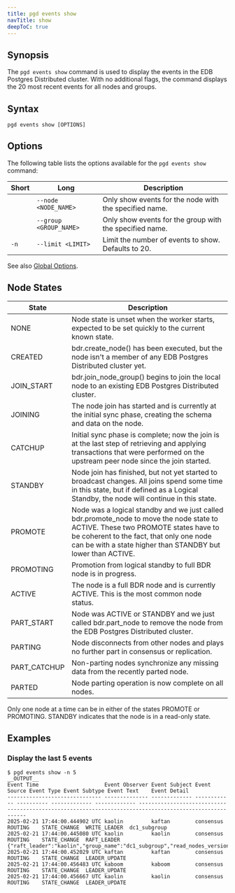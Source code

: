 ```yaml
---
title: pgd events show
navTitle: show
deepToC: true
---
```


## Synopsis

The `pgd events show` command is used to display the events in the EDB Postgres Distributed cluster. With no additional flags, the command displays the 20 most recent events for all nodes and groups.

## Syntax

```plaintext
pgd events show [OPTIONS]
```

## Options

The following table lists the options available for the `pgd events show` command:

| Short      | Long                 | Description                                             |
|------------|----------------------|---------------------------------------------------------|
|            | `--node <NODE_NAME>`   | Only show events for the node with the specified name.  |
|            | `--group <GROUP_NAME>` | Only show events for the group with the specified name. |
| `-n` |`--limit <LIMIT>`      | Limit the number of events to show. Defaults to 20.     |

See also [Global Options](/pgd/5.8/cli/command_ref/#global-options).


## Node States
| State        | Description                                                                                                                                                                                                                                  |
|--------------|----------------------------------------------------------------------------------------------------------------------------------------------------------------------------------------------------------------------------------------------|
| NONE         | Node state is unset when the worker starts, expected to be set quickly to the current known state.                                                                                                                                           |
| CREATED      | bdr.create_node() has been executed, but the node isn't a member of any EDB Postgres Distributed cluster yet.                                                                                                                                |
| JOIN_START   | bdr.join_node_group() begins to join the local node to an existing EDB Postgres Distributed cluster.                                                                                                                                         |
| JOINING      | The node join has started and is currently at the initial sync phase, creating the schema and data on the node.                                                                                                                              |
| CATCHUP      | Initial sync phase is complete; now the join is at the last step of retrieving and applying transactions that were performed on the upstream peer node since the join started.                                                               |
| STANDBY      | Node join has finished, but not yet started to broadcast changes. All joins spend some time in this state, but if defined as a Logical Standby, the node will continue in this state.                                                        |
| PROMOTE      | Node was a logical standby and we just called bdr.promote_node to move the node state to ACTIVE. These two PROMOTE states have to be coherent to the fact, that only one node can be with a state higher than STANDBY but lower than ACTIVE. |
| PROMOTING    | Promotion from logical standby to full BDR node is in progress.                                                                                                                                                                              |
| ACTIVE       | The node is a full BDR node and is currently ACTIVE. This is the most common node status.                                                                                                                                                    |
| PART_START   | Node was ACTIVE or STANDBY and we just called bdr.part_node to remove the node from the EDB Postgres Distributed cluster.                                                                                                                    |
| PARTING      | Node disconnects from other nodes and plays no further part in consensus or replication.                                                                                                                                                     |
| PART_CATCHUP | Non-parting nodes synchronize any missing data from the recently parted node.                                                                                                                                                                |
| PARTED       | Node parting operation is now complete on all nodes.                                                                                                                                                                                         |

Only one node at a time can be in either of the states PROMOTE or PROMOTING.
STANDBY indicates that the node is in a read-only state.

## Examples

### Display the last 5 events

```shell
$ pgd events show -n 5
__OUTPUT__
Event Time                     Event Observer Event Subject Event Source Event Type Event Subtype Event Text    Event Detail                                                                                            
------------------------------ -------------- ------------- ------------ ---------- ------------- ------------- --------------------------------------------------------------------------------------------------------
2025-02-21 17:44:00.444902 UTC kaolin         kaftan        consensus    ROUTING    STATE_CHANGE  WRITE_LEADER  dc1_subgroup                                                                                            
2025-02-21 17:44:00.445080 UTC kaolin         kaolin        consensus    ROUTING    STATE_CHANGE  RAFT_LEADER   {"raft_leader":"kaolin","group_name":"dc1_subgroup","read_nodes_version":1,"read_nodes":"kaboom,kaolin"}
2025-02-21 17:44:00.452029 UTC kaftan         kaftan        consensus    ROUTING    STATE_CHANGE  LEADER_UPDATE                                                                                                         
2025-02-21 17:44:00.456483 UTC kaboom         kaboom        consensus    ROUTING    STATE_CHANGE  LEADER_UPDATE                                                                                                         
2025-02-21 17:44:00.456667 UTC kaolin         kaolin        consensus    ROUTING    STATE_CHANGE  LEADER_UPDATE     
```
